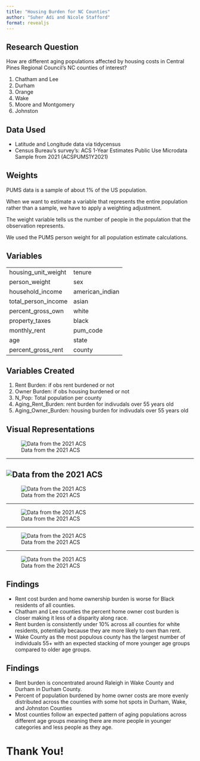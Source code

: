 ```yaml
---
title: "Housing Burden for NC Counties"
author: "Suher Adi and Nicole Stafford"
format: revealjs
---
```

## Research Question
<style>
.reveal {
    background-color: lavender;
}

.reveal h1 {
    font-family: Arial, sans-serif;
    text-align: center;
}

.reveal h2 {
   font-family: Arial, sans-serif;
    text-align: center;
}
</style>


How are different aging populations affected by housing costs in Central Pines Regional Council’s NC counties of interest?

1. Chatham and Lee
2. Durham
3. Orange
4. Wake 
5. Moore and Montgomery
6. Johnston

## Data Used

- Latitude and Longitude data via tidycensus 
- Census Bureau’s survey’s: ACS 1-Year Estimates Public Use Microdata Sample from 2021 (ACSPUMS1Y2021)

## Weights
PUMS data is a sample of about 1% of the US population. 

When we want to estimate a variable that represents the entire population rather than a sample, we have to apply a weighting adjustment. 

The weight variable tells us the number of people in the population that the observation represents. 

We used the PUMS person weight for all population estimate calculations.

## Variables
|                  |                      |
|------------------|----------------------|
| housing_unit_weight |   tenure    |
| person_weight    | sex                  |
| household_income | american_indian   |
| total_person_income | asian            |
| percent_gross_own | white                |
| property_taxes   | black     |
|  monthly_rent    | pum_code               |
|   age            | state               |
|  percent_gross_rent  | county           |


## Variables Created
1. Rent Burden: if obs rent burdened or not 
2. Owner Burden: if obs housing burdened or not 
3. N_Pop: Total population per county
4. Aging_Rent_Burden: rent burden for indivudals over 55 years old
5. Aging_Owner_Burden: housing burden for indivudals over 55 years old

## Visual Representations

![Data from the 2021 ACS](zoom_out.jpeg)

---

![Data from the 2021 ACS](zoom_in.jpeg)
---

![Data from the 2021 ACS](dashboard.jpeg)

---

![Data from the 2021 ACS](rent.jpeg)

---

![Data from the 2021 ACS](mortgage.jpeg)

---

![Data from the 2021 ACS](NC_Maps.jpeg)

## Findings
- Rent cost burden and home ownership burden is worse for Black residents of all counties.
- Chatham and Lee counties the percent home owner cost burden is closer making it less of a disparity along race.
- Rent burden is consistently under 10% across all counties for white residents, potentially because they are more likely to own than rent.
- Wake County as the most populous county has the largest number of individuals 55+ with an expected stacking of more younger age groups compared to older age groups.

## Findings
- Rent burden is concentrated around Raleigh in Wake County and Durham in Durham County.
- Percent of population burdened by home owner costs are more evenly distributed across the counties with some hot spots in Durham, Wake, and Johnston Counties
- Most counties follow an expected pattern of aging populations across different age groups meaning there are more people in younger categories and less people as they age.

# Thank You!
